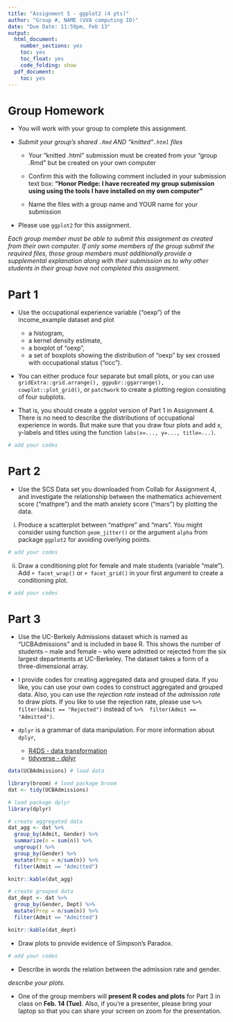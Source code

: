```yaml
---
title: "Assignment 5 - ggplot2 (4 pts)"
author: "Group #, NAME (UVA computing ID)"
date: "Due Date: 11:59pm, Feb 13"
output:
  html_document:
    number_sections: yes
    toc: yes
    toc_float: yes
    code_folding: show
  pdf_document:
    toc: yes
---
```


```{=html}
<style>
h1.title {
  font-size: 30px;
}
h1 {
  font-size: 26px;
}
h2 {
  font-size: 22px;
}
h3 { 
  font-size: 18px;
}

</style>
```

# Group Homework 

- You will work with your group to complete this assignment.

- *Submit your group's shared `.Rmd` AND "knitted"`.html` files*
    
    +  Your "knitted .html" submission must be created from your "group .Rmd" but be created on your own computer
    
    + Confirm this with the following comment included in your submission text box: **"Honor Pledge: I have recreated my group submission using using the tools I have installed on my own computer"**
    
    + Name the files with a group name and YOUR name for your submission

- Please use `ggplot2` for this assignment.

*Each group member must be able to submit this assignment as created from their own computer. If only some members of the group submit the required files, those group members must additionally provide a supplemental explanation along with their submission as to why other students in their group have not completed this assignment.*


# Part 1 

- Use the occupational experience variable (“oexp”) of the income_example dataset and plot
 
  + a histogram, 
  + a kernel density estimate, 
  + a boxplot of “oexp”, 
  + a set of boxplots showing the distribution of “oexp” by sex crossed with occupational status (“occ”). 
 
- You can either produce four separate but small plots, or you can use `gridExtra::grid.arrange(), ggpubr::ggarrange(), cowplot::plot_grid()`, or `patchwork` to create a plotting region consisting of four subplots. 

- That is, you should create a ggplot version of Part 1 in Assignment 4. There is no need to describe the distributions of occupational experience in words. But make sure that you draw four plots and add x, y-labels and titles using the function `labs(x=..., y=..., title=...)`.


```r
# add your codes
```


# Part 2

- Use the SCS Data set you downloaded from Collab for Assignment 4, and investigate the relationship between the mathematics achievement score (“mathpre”) and the math anxiety score (“mars”) by plotting the data. 

(i) Produce a scatterplot between “mathpre” and “mars”. You might consider using function `geom_jitter()` or the argument `alpha` from package `ggplot2` for avoiding overlying points.

```r
# add your codes
```

(ii) Draw a conditioning plot for female and male students (variable “male”). Add `+ facet_wrap()` or  `+ facet_grid()` in your first argument to create a conditioning plot.

```r
# add your codes
```


# Part 3

- Use the UC-Berkely Admissions dataset which is named as "UCBAdmissions" and is included in base R. This shows the number of students – male and female – who were admitted or rejected from the six largest departments at UC-Berkeley. The dataset takes a form of a three-dimensional array.

- I provide codes for creating aggregated data and grouped data. If you like, you can use your own codes to construct aggregated and grouped data. Also, you can use *the rejection rate* instead of *the admission rate* to draw plots. If you like to use the rejection rate,  please use `%>% filter(Admit == "Rejected")` instead of `%>%  filter(Admit == "Admitted")`.

- `dplyr` is a grammar of data manipulation. For more information about `dplyr`, 

  + [R4DS - data transformation](https://r4ds.had.co.nz/transform.html)
  + [tidyverse - dplyr](https://dplyr.tidyverse.org)


```r
data(UCBAdmissions) # load data

library(broom) # load package broom
dat <- tidy(UCBAdmissions)
```

```r
# load package dplyr
library(dplyr)

# create aggregated data
dat_agg <- dat %>% 
  group_by(Admit, Gender) %>% 
  summarize(n = sum(n)) %>% 
  ungroup() %>% 
  group_by(Gender) %>% 
  mutate(Prop = n/sum(n)) %>% 
  filter(Admit == "Admitted")

knitr::kable(dat_agg)

# create grouped data
dat_dept <- dat %>% 
  group_by(Gender, Dept) %>% 
  mutate(Prop = n/sum(n)) %>% 
  filter(Admit == "Admitted")

knitr::kable(dat_dept)
```

- Draw plots to provide evidence of Simpson's Paradox. 

```r
# add your codes
```

- Describe in words the relation between the admission rate and gender.

*describe your plots.*

- One of the group members will **present R codes and plots** for Part 3 in class on **Feb. 14 (Tue)**.  Also, if you're a presenter, please bring your laptop so that you can share your screen on zoom for the presentation.

